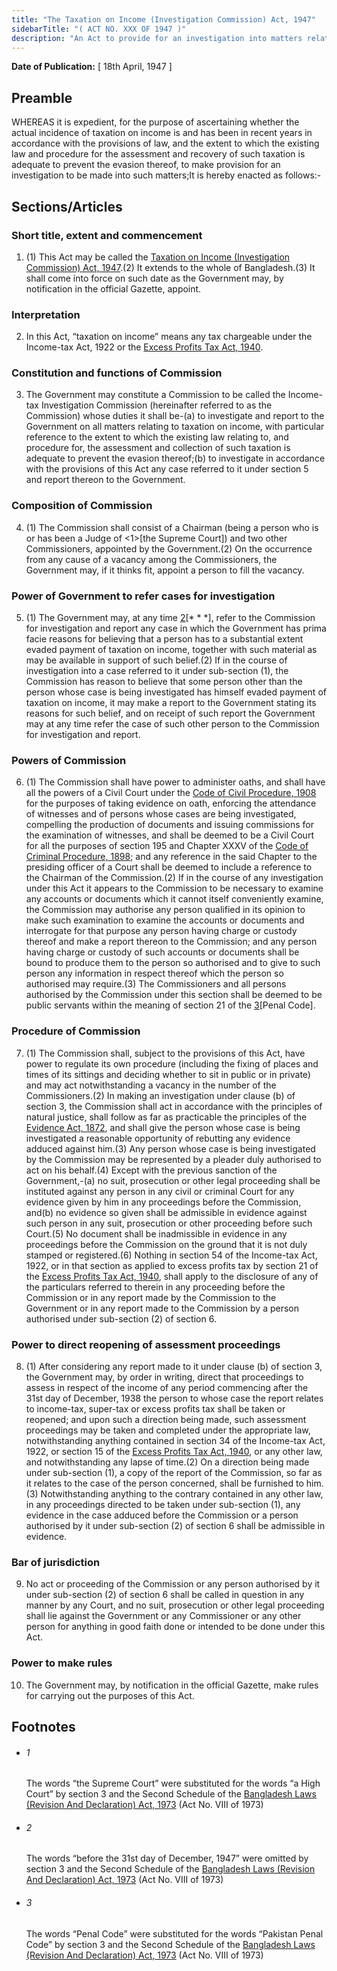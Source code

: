 ```yaml
---
title: "The Taxation on Income (Investigation Commission) Act, 1947"
sidebarTitle: "( ACT NO. XXX OF 1947 )"
description: "An Act to provide for an investigation into matters relating to taxation on income.♣"
---
```


**Date of Publication:** [ 18th April, 1947 ]

## Preamble

WHEREAS it is expedient, for the purpose of ascertaining whether the actual incidence of taxation on income is and has been in recent years in accordance with the provisions of law, and the extent to which the existing law and procedure for the assessment and recovery of such taxation is adequate to prevent the evasion thereof, to make provision for an investigation to be made into such matters;It is hereby enacted as follows:-

## Sections/Articles

### Short title, extent and commencement

1. (1) This Act may be called the [Taxation on Income (Investigation Commission) Act, 1947](/act-221.html "Taxation on Income (Investigation Commission) Act, 1947").(2) It extends to the whole of Bangladesh.(3) It shall come into force on such date as the Government may, by notification in the official Gazette, appoint.

### Interpretation

2. In this Act, “taxation on income” means any tax chargeable under the Income-tax Act, 1922 or the [Excess Profits Tax Act, 1940](/act-187.html "Excess Profits Tax Act, 1940").

### Constitution and functions of Commission

3. The Government may constitute a Commission to be called the Income-tax Investigation Commission (hereinafter referred to as the Commission) whose duties it shall be-(a) to investigate and report to the Government on all matters relating to taxation on income, with particular reference to the extent to which the existing law relating to, and procedure for, the assessment and collection of such taxation is adequate to prevent the evasion thereof;(b) to investigate in accordance with the provisions of this Act any case referred to it under section 5 and report thereon to the Government.

### Composition of Commission

4. (1) The Commission shall consist of a Chairman (being a person who is or has been a Judge of <1>[the Supreme Court]) and two other Commissioners, appointed by the Government.(2) On the occurrence from any cause of a vacancy among the Commissioners, the Government may, if it thinks fit, appoint a person to fill the vacancy.

### Power of Government to refer cases for investigation

5. (1) The Government may, at any time [2](1)[\* \* \*], refer to the Commission for investigation and report any case in which the Government has prima facie reasons for believing that a person has to a substantial extent evaded payment of taxation on income, together with such material as may be available in support of such belief.(2) If in the course of investigation into a case referred to it under sub-section (1), the Commission has reason to believe that some person other than the person whose case is being investigated has himself evaded payment of taxation on income, it may make a report to the Government stating its reasons for such belief, and on receipt of such report the Government may at any time refer the case of such other person to the Commission for investigation and report.

### Powers of Commission

6. (1) The Commission shall have power to administer oaths, and shall have all the powers of a Civil Court under the [Code of Civil Procedure, 1908](/act-86.html "Code of Civil Procedure, 1908") for the purposes of taking evidence on oath, enforcing the attendance of witnesses and of persons whose cases are being investigated, compelling the production of documents and issuing commissions for the examination of witnesses, and shall be deemed to be a Civil Court for all the purposes of section 195 and Chapter XXXV of the [Code of Criminal Procedure, 1898](/act-75.html "Code of Criminal Procedure, 1898"); and any reference in the said Chapter to the presiding officer of a Court shall be deemed to include a reference to the Chairman of the Commission.(2) If in the course of any investigation under this Act it appears to the Commission to be necessary to examine any accounts or documents which it cannot itself conveniently examine, the Commission may authorise any person qualified in its opinion to make such examination to examine the accounts or documents and interrogate for that purpose any person having charge or custody thereof and make a report thereon to the Commission; and any person having charge or custody of such accounts or documents shall be bound to produce them to the person so authorised and to give to such person any information in respect thereof which the person so authorised may require.(3) The Commissioners and all persons authorised by the Commission under this section shall be deemed to be public servants within the meaning of section 21 of the [3](1)[Penal Code].

### Procedure of Commission

7. (1) The Commission shall, subject to the provisions of this Act, have power to regulate its own procedure (including the fixing of places and times of its sittings and deciding whether to sit in public or in private) and may act notwithstanding a vacancy in the number of the Commissioners.(2) In making an investigation under clause (b) of section 3, the Commission shall act in accordance with the principles of natural justice, shall follow as far as practicable the principles of the [Evidence Act, 1872](/act-24.html "Evidence Act, 1872"), and shall give the person whose case is being investigated a reasonable opportunity of rebutting any evidence adduced against him.(3) Any person whose case is being investigated by the Commission may be represented by a pleader duly authorised to act on his behalf.(4) Except with the previous sanction of the Government,-(a) no suit, prosecution or other legal proceeding shall be instituted against any person in any civil or criminal Court for any evidence given by him in any proceedings before the Commission, and(b) no evidence so given shall be admissible in evidence against such person in any suit, prosecution or other proceeding before such Court.(5) No document shall be inadmissible in evidence in any proceedings before the Commission on the ground that it is not duly stamped or registered.(6) Nothing in section 54 of the Income-tax Act, 1922, or in that section as applied to excess profits tax by section 21 of the [Excess Profits Tax Act, 1940](/act-187.html "Excess Profits Tax Act, 1940"), shall apply to the disclosure of any of the particulars referred to therein in any proceeding before the Commission or in any report made by the Commission to the Government or in any report made to the Commission by a person authorised under sub-section (2) of section 6.

### Power to direct reopening of assessment proceedings

8. (1) After considering any report made to it under clause (b) of section 3, the Government may, by order in writing, direct that proceedings to assess in respect of the income of any period commencing after the 31st day of December, 1938 the person to whose case the report relates to income-tax, super-tax or excess profits tax shall be taken or reopened; and upon such a direction being made, such assessment proceedings may be taken and completed under the appropriate law, notwithstanding anything contained in section 34 of the Income-tax Act, 1922, or section 15 of the [Excess Profits Tax Act, 1940](/act-187.html "Excess Profits Tax Act, 1940"), or any other law, and notwithstanding any lapse of time.(2) On a direction being made under sub-section (1), a copy of the report of the Commission, so far as it relates to the case of the person concerned, shall be furnished to him.(3) Notwithstanding anything to the contrary contained in any other law, in any proceedings directed to be taken under sub-section (1), any evidence in the case adduced before the Commission or a person authorised by it under sub-section (2) of section 6 shall be admissible in evidence.

### Bar of jurisdiction

9. No act or proceeding of the Commission or any person authorised by it under sub-section (2) of section 6 shall be called in question in any manner by any Court, and no suit, prosecution or other legal proceeding shall lie against the Government or any Commissioner or any other person for anything in good faith done or intended to be done under this Act.

### Power to make rules

10. The Government may, by notification in the official Gazette, make rules for carrying out the purposes of this Act.

## Footnotes

- ###### 1

  The words “the Supreme Court” were substituted for the words “a High Court” by section 3 and the Second Schedule of the [Bangladesh Laws (Revision And Declaration) Act, 1973](/act-430.html "Bangladesh Laws (Revision And Declaration) Act, 1973") (Act No. VIII of 1973)

- ###### 2

  The words “before the 31st day of December, 1947” were omitted by section 3 and the Second Schedule of the [Bangladesh Laws (Revision And Declaration) Act, 1973](/act-430.html "Bangladesh Laws (Revision And Declaration) Act, 1973") (Act No. VIII of 1973)

- ###### 3

  The words “Penal Code” were substituted for the words “Pakistan Penal Code” by section 3 and the Second Schedule of the [Bangladesh Laws (Revision And Declaration) Act, 1973](/act-430.html "Bangladesh Laws (Revision And Declaration) Act, 1973") (Act No. VIII of 1973)
